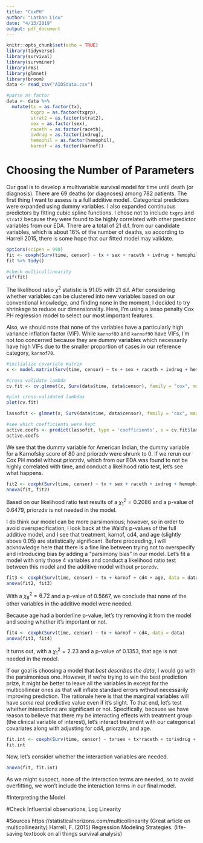 ```yaml
---
title: "CoxPH"
author: "Lathan Liou"
date: "4/13/2019"
output: pdf_document
---
```


```r
knitr::opts_chunk$set(echo = TRUE)
library(tidyverse)
library(survival)
library(survminer)
library(rms)
library(glmnet)
library(broom)
data <- read_csv("AIDSdata.csv")

#parse as factor
data <- data %>%
  mutate(tx = as.factor(tx),
         txgrp = as.factor(txgrp),
         strat2 = as.factor(strat2),
         sex = as.factor(sex),
         raceth = as.factor(raceth),
         ivdrug = as.factor(ivdrug),
         hemophil = as.factor(hemophil),
         karnof = as.factor(karnof))
```

# Choosing the Number of Parameters
Our goal is to develop a multivariable survival model for time until death (or diagnosis). There are 69 deaths (or diagnoses) among 782 patients. The first thing I want to assess is a full additive model . Categorical predictors were expanded using dummy variables. I also expanded continuous predictors by fitting cubic spline functions. I chose not to include `txgrp` and `strat2` because they were found to be highly correlated with other predictor variables from our EDA. There are a total of 21 d.f. from our candidate variables, which is about 16% of the number of deaths, so according to Harrell 2015, there is some hope that our fitted model may validate.

```r
options(scipen = 999)
fit <- coxph(Surv(time, censor) ~ tx + sex + raceth + ivdrug + hemophil + karnof + cd4 + priorzdv + age, data = data)
fit %>% tidy()

#check multicollinearity
vif(fit)
```

The likelihood ratio $\chi^2$ statistic is 91.05 with 21 d.f. After considering whether variables can be clustered into new variables based on our conventional knowledge, and finding none in the moment, I decided to try shrinkage to reduce our dimensionality. Here, I'm using a lasso penalty Cox PH regression model to select our most important features.

Also, we should note that none of the variables have a particularly high variance inflation factor (VIF). While `karnof80` and `karnof90` have VIFs, I'm not too concerned because they are dummy variables which necessarily have high VIFs due to the smaller proportion of cases in our reference category, `karnof70`. 

```r
#initialize covariate matrix
x <- model.matrix(Surv(time, censor) ~ tx + sex + raceth + ivdrug + hemophil + karnof + cd4 + priorzdv + age, data)

#cross validate lambda
cv.fit <- cv.glmnet(x, Surv(data$time, data$censor), family = "cox", maxit = 1000)

#plot cross-validated lambdas
plot(cv.fit)

lassofit <- glmnet(x, Surv(data$time, data$censor), family = "cox", maxit = 1000)

#see which coefficients were kept
active.coefs <- predict(lassofit, type = 'coefficients', s = cv.fit$lambda.min)
active.coefs
```

We see that the dummy variable for American Indian, the dummy variable for a Karnofsky score of 80 and priorzdv were shrunk to 0. If we rerun our Cox PH model without priorzdv, which from our EDA was found to not be highly correlated with time, and conduct a likelihood ratio test, let's see what happens.

```r
fit2 <- coxph(Surv(time, censor) ~ tx + sex + raceth + ivdrug + hemophil + karnof + cd4 + age, data = data)
anova(fit, fit2)
```

Based on our likelihood ratio test results of a $\chi^2_1 = 0.2086$ and a p-value of 0.6479, priorzdv is not needed in the model. 

I do think our model can be more parsimonious; however, so in order to avoid overspecification, I look back at the Wald's p-values of the full additive model, and I see that treatment, karnof, cd4, and age (slightly above 0.05) are statistically significant. Before proceeding, I will acknowledge here that there is a fine line between trying not to overspecify and introducing bias by adding a "parsimony bias" in our model. Let's fit a model with only those 4 variables and conduct a likelihood ratio test between this model and the additive model without `priorzdv`.

```r
fit3 <- coxph(Surv(time, censor) ~ tx + karnof + cd4 + age, data = data)
anova(fit2, fit3)
```

With a $\chi^2_8 = 6.72$ and a p-value of 0.5667, we conclude that none of the other variables in the additive model were needed. 

Because age had a borderline p-value, let's try removing it from the model and seeing whether it's important or not.

```r
fit4 <- coxph(Surv(time, censor) ~ tx + karnof + cd4, data = data)
anova(fit3, fit4)
```

It turns out, with a $\chi^2_1 = 2.23$ and a p-value of 0.1353, that age is not needed in the model. 

If our goal is choosing a model that *best describes the data*, I would go with the parsimonious one. However, if we're trying to win the best prediction prize, it might be better to leave all the variables in except for the multicollinear ones as that will inflate standard errors without necessarily improving prediction. The rationale here is that the marginal variables will have *some* real predictive value even if it's slight. To that end, let's test whether interactions are significant or not. Specifically, because we have reason to believe that there my be interacting effects with treatment group (the clinical variable of interest), let's interact treatment with our categorical covariates along with adjusting for cd4, priorzdv, and age.

```r
fit.int <- coxph(Surv(time, censor) ~ tx*sex + tx*raceth + tx*ivdrug + tx*hemophil + tx*karnof + cd4 + priorzdv + age, data = data)
fit.int
```

Now, let's consider whether the interaction variables are needed. 

```r
anova(fit, fit.int)
```

As we might suspect, none of the interaction terms are needed, so to avoid overfitting, we won't include the interaction terms in our final model. 

#Interpreting the Model

#Check Influential observations, Log Linearity

#Sources
https://statisticalhorizons.com/multicollinearity (Great article on multicollinearity)
Harrell, F. (2015) Regression Modeling Strategies. (life-saving textbook on all things survival analysis)